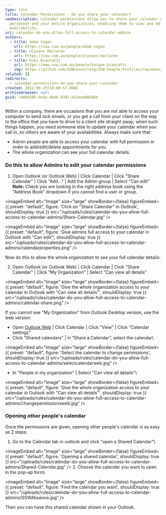 ```yaml
---
type: rule
title: Calendar Permissions - Do you share your calendar?
seoDescription: Calendar permissions allow you to share your calendar with admin
  personnel and your entire organization, enabling them to view and edit your
  availability.
uri: calendar-do-you-allow-full-access-to-calendar-admins
authors:
  - title: Adam Cogan
    url: https://ssw.com.au/people/adam-cogan
  - title: Ulysses Maclaren
    url: https://ssw.com.au/people/ulysses-maclaren
  - title: Kiki Biancatti
    url: https://www.ssw.com.au/people/kaique-biancatti
    img: https://github.com/SSWConsulting/SSW.People.Profiles/raw/main/Kaique-Biancatti/Images/Kaique-Biancatti-Profile.jpg
related: []
redirects:
  - calendar-permissions-do-you-share-your-calendar
created: 2012-09-25T18:08:57.000Z
archivedreason: null
guid: c480d105-9c6a-4646-8391-b51eee0028bb
---
```

Within a company, there are occasions that you are not able to access your computer to send sick emails, or you get a call from your client on the way to the office that you have to drive to a client site straight away; when such things happen, you need someone else to update your calendar when you call in, so others are aware of your availabilities.
Always make sure that:

* Admin people are able to access your calendar with full permission in order to add/edit/delete appointments for you.
* The whole organization can see your full calendar details.

### Do this to allow Admins to edit your calendar permissions

1. Open Outlook (or Outlook Web) | Click Calendar | Click "Share Calendar" | Click "Add..." | Add the Admin group | Select "Can edit"
   **Note:** Check you are looking in the right address book using the "Address Book" dropdown if you cannot find a user or group.


<imageEmbed
  alt="Image"
  size="large"
  showBorder={false}
  figureEmbed={{
    preset: "default",
    figure: 'Click on "Share Calendar" in Outlook',
    shouldDisplay: true
  }}
  src="/uploads/rules/calendar-do-you-allow-full-access-to-calendar-admins/Share-Calendar.jpg"
/>


<imageEmbed
  alt="Image"
  size="large"
  showBorder={false}
  figureEmbed={{
    preset: "default",
    figure: 'Give admins full access to your calendar in Outlook with "Can edit"',
    shouldDisplay: true
  }}
  src="/uploads/rules/calendar-do-you-allow-full-access-to-calendar-admins/calendarproperties.png"
/>

Now do this to allow the whole organization to see your full calendar details:

2. Open Outlook (or Outlook Web) | Click Calendar | Click "Share Calendar" | Click "My Organization" | Select "Can view all details"


<imageEmbed
  alt="Image"
  size="large"
  showBorder={false}
  figureEmbed={{
    preset: "default",
    figure: 'Give the whole organization access to your calendar in Outlook with "Can view all details"',
    shouldDisplay: true
  }}
  src="/uploads/rules/calendar-do-you-allow-full-access-to-calendar-admins/calendar-share.png"
/>

If you cannot see "My Organization" from Outlook Desktop version, use the web version:

* Open [Outlook Web](https://outlook.office.com/) | Click Calendar | Click “View” | Click “Calendar settings”
* Click “Shared calendars” | in “Share a Calendar”, select the calendar\
  
<imageEmbed
  alt="Image"
  size="large"
  showBorder={false}
  figureEmbed={{
    preset: "default",
    figure: 'Select the calendar to change permissions',
    shouldDisplay: true
  }}
  src="/uploads/rules/calendar-do-you-allow-full-access-to-calendar-admins/selectcalendarweb.jpg"
/>
* In "People in my organization" | Select "Can view all details"\
  
<imageEmbed
  alt="Image"
  size="large"
  showBorder={false}
  figureEmbed={{
    preset: "default",
    figure: 'Give the whole organization access to your calendar in Outlook with "Can view all details"',
    shouldDisplay: true
  }}
  src="/uploads/rules/calendar-do-you-allow-full-access-to-calendar-admins/changepermissionsweb.jpg"
/>

### Opening other people's calendar

Once the permissions are given, opening other people's calendar is as easy as 2 steps:

1. Go to the Calendar tab in outlook and click "open a Shared Calendar"\
   
<imageEmbed
  alt="Image"
  size="large"
  showBorder={false}
  figureEmbed={{
    preset: "default",
    figure: 'Opening a shared calendar',
    shouldDisplay: true
  }}
  src="/uploads/rules/calendar-do-you-allow-full-access-to-calendar-admins/Shared-Calendar.jpg"
/>
2. Choose the calendar you want to open in the pop-up form\
   
<imageEmbed
  alt="Image"
  size="large"
  showBorder={false}
  figureEmbed={{
    preset: "default",
    figure: 'Find the calendar you want',
    shouldDisplay: true
  }}
  src="/uploads/rules/calendar-do-you-allow-full-access-to-calendar-admins/SSWAbsence.jpg"
/>

Then you can have this shared calendar shown in your Outlook.
